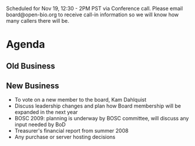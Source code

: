 Scheduled for Nov 19, 12:30 - 2PM PST via Conference call. Please email board@open-bio.org to receive call-in information so we will know how many callers there will be.

=Agenda=
==Old Business==
==New Business==
* To vote on a new member to the board, Kam Dahlquist 
* Discuss leadership changes and plan how Board membership will be expanded in the next year
* BOSC 2009: planning is underway by BOSC committee, will discuss any input needed by BoD
* Treasurer's financial report from summer 2008
* Any purchase or server hosting decisions
